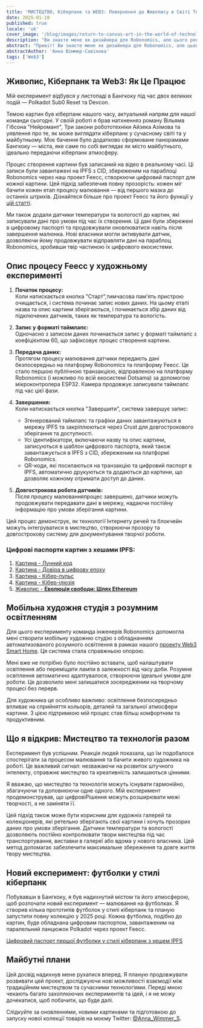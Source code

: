 ```yaml
---
title: 'МИСТЕЦТВО, Кіберпанк та WEB3: Повернення до Живопису в Світі Технологій'
date: 2025-01-10
published: true
locale: 'uk'
cover_image: '/blog/images/return-to-canvas-art-in-the-world-of-technology/cover.webp'
description: "Ви знаєте мене як дизайнера для Robonomics, але цього року я повернулася як художник. Штучний інтелект справді відмінно справляється з цим на високому рівні. Але у мене було питання: чи є ще місце для справжніх художників у світі технологій? Щоб знайти відповідь, я вирішила провести експеримент."
abstract: "Привіт! Ви знаєте мене як дизайнера для Robonomics, але цього року я повернулася як художник. Я давно спостерігаю, як швидко розвивається штучний інтелект і скільки людей використовують його для створення зображень. Штучний інтелект справді відмінно справляється з цим на високому рівні. Але у мене було питання: чи є ще місце для справжніх художників у світі технологій? Щоб знайти відповідь, я вирішила провести експеримент."
abstractAuthor: 'Анна Віммер-Савінова'
tags: ['Web3']
---
```


## Живопис, Кіберпанк та Web3: Як Це Працює

Мій експеримент відбувся у листопаді в Бангкоку під час двох великих подій — Polkadot Sub0 Reset та Devcon.

Темою картин був кіберпанк нашого часу, актуальний напрям для нашої команди сьогодні. У своїй роботі я брав натхненняз роману Вільяма Гібсона "Нейромант", Три закони робототехніки Айзека Азімова та уявлення про те, як може виглядати кіберпанк у сучасному світі та у майбутньому. Моє бачення було додатково сформоване панорамами Бангкоку — міста, яке саме по собі виглядає як місто майбутнього, ідеально передаючи кіберпанк атмосферу.

Процес створення картини був записаний на відео в реальному часі. Ці записи були завантажені на IPFS з CID, збереженим на параблоці Robonomics через наш проект Feecc, створюючи цифровий паспорт для кожної картини. Цей підхід забезпечив повну прозорість: кожен міг бачити кожен етап процесу малювання — від першого мазка до останніх штрихів. Дізнайтеся більше про проект Feecc та його функції у [цій статті](/blog/feecc-recap/).

Ми також додали датчики температури та вологості до картин, які записували дані про умови під час їх створення. Ці дані були збережені в цифровому паспорті та продовжували оновлюватися навіть після завершення малюнка. Нові власники могли активувати датчик, дозволяючи йому продовжувати відправляти дані на параблоц Robonomics, зробивши твір частиною їх цифрового екосистеми.

<RbImage zoom src="/blog/images/return-to-canvas-art-in-the-world-of-technology/feecc-art.webp" alt="процес малювання" />

## Опис процесу Feecc у художньому експерименті  

1. **Початок процесу:**  
    Коли натискається кнопка "Старт",тимчасова пам'ять пристрою очищається, і система починає запис нових даних. На цьому етапі назва та опис картини зберігаються, і починається збір даних від підключених датчиків, таких як температура та вологість.

2. **Запис у форматі таймлапс:**  
   Одночасно з записом даних починається запис у форматі таймлапс з коефіцієнтом 60, що зафіксовує процес створення картини.

3. **Передача даних:**  
   Протягом процесу малювання датчики передають дані безпосередньо на платформу Robonomics та платформу Feecc. Це стало першою публічною транзакцією, відправленою на платформу Robonomics (і можливо по всій екосистемі Dotsama) за допомогою мікроконтролера ESP32. Камера продовжує записувати таймлапс під час цієї фази.

4. **Завершення:**  
   Коли натискається кнопка "Завершити", система завершує запис:
   - Згенерований таймлапс та графіки даних завантажуються в мережу IPFS та закріплюються через Crust для довгострокового зберігання та доступності.
   - Усі ідентифікатори, включаючи назву та опис картини, записуються в шаблон цифрового паспорта, який також завантажується в IPFS з CID, збереженим на платформі Robonomics.
   - QR-коди, які посилаються на транзакцію та цифровий паспорт в IPFS, автоматично друкуються та додаються до картини, що дозволяє кожному отримати доступ до даних.

5. **Довгострокова робота датчиків:**  
   Після процесу малюванняпроцес завершено, датчики можуть продовжувати передавати дані в мережу, надаючи постійну інформацію про умови зберігання картини.

Цей процес демонструє, як технології Інтернету речей та блокчейн можуть інтегруватися в мистецтво, створюючи прозору та довгострокову систему для документування творчої роботи.

<RbImage zoom src="/blog/images/return-to-canvas-art-in-the-world-of-technology/art.webp" alt="попередній перегляд картин" />

### Цифрові паспорти картин з хешами IPFS:

1. [Картина - Лунний код](https://ipfs.io/ipfs/QmZDD4kgaD2f7zWaJibKjDmCkh73aodLkNb2x96h4GfxDx)  
2. [Картина - Довіра в цифрову епоху](https://ipfs.io/ipfs/QmUwGQWSouxCtnHYtLep59waerVJWotVUmzcxiepvTwUeJ)  
3. [Картина - Кібер-пульс](https://ipfs.io/ipfs/Qme36C3Gmp1fRvME2sSypfSTSv4Kj9u3za2hhymy7oeqw6)  
4. [Картина - Кібер-ілюзія](https://ipfs.io/ipfs/QmTaKjMxrrPU7M4iCubHnWi6TfrxAXL3iQ6rQ3mev69gjz)  
5. [Живопис - **Еволюція свободи: Шлях Ethereum**](https://ipfs.io/ipfs/QmPBYuLFTw9sGHigZzQZ4LQHSZtUvgMfnFnRXFUi1nob5Y)  


## Мобільна художня студія з розумним освітленням

Для цього експерименту команда інженерів Robonomics допомогла мені створити мобільну художню студію з обладнанням автоматизованого розумного освітлення в рамках нашого [проекту Web3 Smart Home](https://wiki.robonomics.network/docs/robonomics-smart-home-overview/). Ця система стала справжньою опорою.  

Мені вже не потрібно було постійно вставати, щоб налаштувати освітлення або переміщати лампи в залежності від часу доби. Розумне освітлення автоматично адаптувалося, створюючи ідеальні умови для роботи. Це дозволило мені залишатися зосередженим на творчому процесі без перерв.  

Для художника це особливо важливо: освітлення безпосередньо впливає на сприйняття кольорів, деталей та загальної атмосфери картини. З цією підтримкою мій процес став більш комфортним та продуктивним.  


## Що я відкрив: Мистецтво та технологія разом

Експеримент був успішним. Реакція людей показала, що їм подобалося спостерігати за процесом малювання та бачити живого художника на роботі. Це важливий сигнал: незважаючи на розвиток штучного інтелекту, справжнє мистецтво та креативність залишаються цінними.  

Я вважаю, що мистецтво та технологія можуть існувати гармонійно, збагачуючи та доповнюючи одне одного. Мій експеримент продемонстрував, що цифровіРішення можуть розширювати межі творчості, а не заміняти її.

Цей підхід також може бути корисним для художніх галерей та колекціонерів, які ретельно зберігають свої картини і хочуть прозорих даних про умови зберігання. Датчики температури та вологості дозволяють постійно контролювати твори мистецтва під час транспортування, виставки в галереї або вдома у нового власника. Цей метод допомагає забезпечити максимальне збереження та довге життя твору мистецтва.

<YouTube id="https://www.youtube.com/watch?v=Rwp2bx1azzU&embeds_referring_euri=https%3A%2F%2Fwww.notion.so%2F&source_ve_path=Mjg2NjY" posterQuality="max"/>


## Новий експеримент: футболки у стилі кіберпанк

Побувавши в Бангкоку, я був надихнутий містом та його атмосферою, щоб розпочати новий експеримент — малювання на футболках. Я створив кілька прототипів футболок у стилі кіберпанк та планую запустити повну колекцію у 2025 році. Кожна футболка, подібно до картин, буде обладнана цифровим паспортом, завантаженим на паралельний ланцюжок Polkadot через проект Feecc.

[Цифровий паспорт першої футболки у стилі кіберпанк з хешем IPFS](https://ipfs.io/ipfs/QmRjvPGaWEqZ7LjhgyZtUBcuccJYJZj2vfcqhzNSfg5mSc)

<YouTube id="https://www.youtube.com/watch?v=EmBsWiML-2Y&embeds_referring_euri=https%3A%2F%2Fwww.notion.so%2F&source_ve_path=Mjg2NjY" posterQuality="max"/>

<RbImage zoom src="/blog/images/return-to-canvas-art-in-the-world-of-technology/t-shirt.webp" alt="попередній перегляд фарбованих футболок" />

## Майбутні плани

Цей досвід надихнув мене рухатися вперед. Я планую продовжувати розвивати цей проект, досліджуючи нові можливості взаємодії між традиційним мистецтвом та сучасними технологіями. Переді мною чекають багато захоплюючих експериментів та ідей, і я не можу дочекатися, щоб побачити, що буде далі.

Слідкуйте за оновленнями, новими картинами та підготовкою до запуску нової колекції товарів на моєму Twitter: [@Anna_Wimmer_S](https://twitter.com/Anna_Wimmer_S).